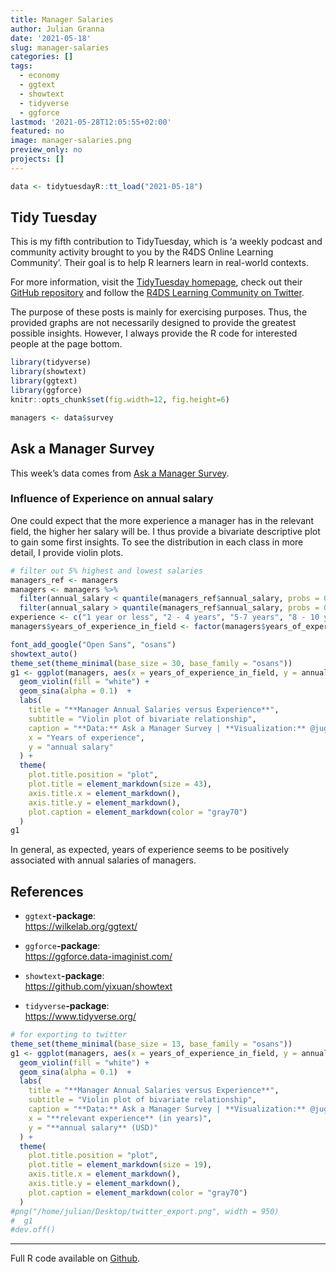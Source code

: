 ```yaml
---
title: Manager Salaries
author: Julian Granna
date: '2021-05-18'
slug: manager-salaries
categories: []
tags:
  - economy
  - ggtext
  - showtext
  - tidyverse
  - ggforce
lastmod: '2021-05-28T12:05:55+02:00'
featured: no
image: manager-salaries.png
preview_only: no
projects: []
---
```

  
```r
data <- tidytuesdayR::tt_load("2021-05-18")
```

## Tidy Tuesday

This is my fifth contribution to TidyTuesday, which is 'a weekly podcast and community activity brought to you by the R4DS Online Learning Community'. Their goal is to help R learners learn in real-world contexts. 

For more information, visit the [TidyTuesday homepage](https://www.tidytuesday.com/), check out their [GitHub repository](https://github.com/rfordatascience/tidytuesday) and follow the [R4DS Learning Community on Twitter](https://twitter.com/R4DScommunity).

The purpose of these posts is mainly for exercising purposes. Thus, the provided graphs are not necessarily designed to provide the greatest possible insights. However, I always provide the R code for interested people at the page bottom.

```r
library(tidyverse)
library(showtext)
library(ggtext)
library(ggforce)
knitr::opts_chunk$set(fig.width=12, fig.height=6) 

managers <- data$survey
```

## Ask a Manager Survey

This week's data comes from [Ask a Manager Survey](https://docs.google.com/spreadsheets/d/1IPS5dBSGtwYVbjsfbaMCYIWnOuRmJcbequohNxCyGVw/edit?resourcekey#gid=1625408792). 

### Influence of Experience on annual salary

One could expect that the more experience a manager has in the relevant field, the higher her salary will be. I thus provide a bivariate descriptive plot to gain some first insights. To see the distribution in each class in more detail, I provide violin plots.

```r
# filter out 5% highest and lowest salaries
managers_ref <- managers
managers <- managers %>% 
  filter(annual_salary < quantile(managers_ref$annual_salary, probs = 0.95)) %>%
  filter(annual_salary > quantile(managers_ref$annual_salary, probs = 0.05))
experience <- c("1 year or less", "2 - 4 years", "5-7 years", "8 - 10 years", "11 - 20 years", "21 - 30 years", "31 - 40 years", "41 years or more")
managers$years_of_experience_in_field <- factor(managers$years_of_experience_in_field, levels = experience, labels = experience)
```
```r
font_add_google("Open Sans", "osans")
showtext_auto()
theme_set(theme_minimal(base_size = 30, base_family = "osans"))
g1 <- ggplot(managers, aes(x = years_of_experience_in_field, y = annual_salary)) +
  geom_violin(fill = "white") +
  geom_sina(alpha = 0.1)  +
  labs(
    title = "**Manager Annual Salaries versus Experience**",
    subtitle = "Violin plot of bivariate relationship",
    caption = "**Data:** Ask a Manager Survey | **Visualization:** @jugRanna",
    x = "Years of experience",
    y = "annual salary"
  ) +
  theme(
    plot.title.position = "plot",
    plot.title = element_markdown(size = 43),
    axis.title.x = element_markdown(),
    axis.title.y = element_markdown(),
    plot.caption = element_markdown(color = "gray70")
  ) 
g1
```

In general, as expected, years of experience seems to be positively associated with annual salaries of managers.

## References

- `ggtext`**-package**:  
<https://wilkelab.org/ggtext/>

- `ggforce`**-package**:  
<https://ggforce.data-imaginist.com/>

- `showtext`**-package**:  
<https://github.com/yixuan/showtext>

- `tidyverse`**-package**:  
<https://www.tidyverse.org/>

```r
# for exporting to twitter
theme_set(theme_minimal(base_size = 13, base_family = "osans"))
g1 <- ggplot(managers, aes(x = years_of_experience_in_field, y = annual_salary)) +
  geom_violin(fill = "white") +
  geom_sina(alpha = 0.1)  +
  labs(
    title = "**Manager Annual Salaries versus Experience**",
    subtitle = "Violin plot of bivariate relationship",
    caption = "**Data:** Ask a Manager Survey | **Visualization:** @jugRanna",
    x = "**relevant experience** (in years)",
    y = "**annual salary** (USD)"
  ) +
  theme(
    plot.title.position = "plot",
    plot.title = element_markdown(size = 19),
    axis.title.x = element_markdown(),
    axis.title.y = element_markdown(),
    plot.caption = element_markdown(color = "gray70")
  ) 
#png("/home/julian/Desktop/twitter_export.png", width = 950)
#  g1
#dev.off()
```

--------------------------------------------------

Full R code available on [Github](https://github.com/jgranna/tidytuesday/tree/main/2021-05-18).